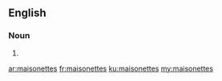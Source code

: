 ==English==

===Noun===
{{head|en}}

# {{plural of|maisonette}}

[[ar:maisonettes]]
[[fr:maisonettes]]
[[ku:maisonettes]]
[[my:maisonettes]]